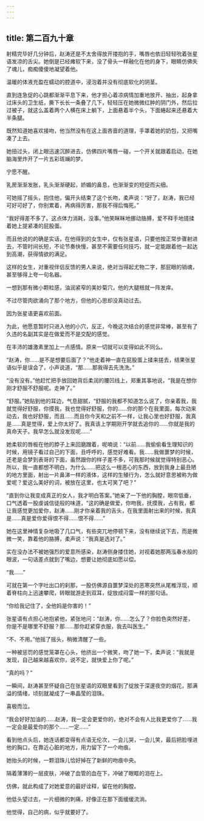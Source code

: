 ```yaml
---
---
---
```

title: 第二百九十章
---




射精完毕好几分钟后，赵涛还是不太舍得放开搂抱的手，嘴唇也依旧轻轻吮着张星语发凉的舌尖。她倒是已经瘫软下来，没了骨头一样融化在他的身下，眼睛仿佛失了魂儿，痴痴傻傻地凝望着他。

温暖的体液充盈在蠕动的腔道中，浸泡着并没有彻底软化的阴茎。

直到连急促的心跳都渐渐平息下来，他才担心着凉病情加重地放开、抽出，起身拿过床头的卫生纸，撕下长长一条叠了几下，轻轻压在她微微红肿的阴门外，然后拉过被子，就这么盖着两个人横在床上躺下，上面悬着半个头，下面蜷起来还悬着大半条腿。

既然知道她喜欢接吻，他当然没有在这上面吝啬的道理，手罩着她的奶包，又把嘴凑了上去。

她扭过头，闭上眼迅速沉醉进去，仿佛四片嘴唇一碰，一个开关就跟着启动，在她脑海里炸开了一片五彩斑斓的梦。

宁愿不醒。

乳房渐渐发胀，乳头渐渐硬起，娇媚的鼻息，也渐渐变的短促而尖细。

可她摇了摇头，抱住他，偏开头结束了这个长吻，柔声说：“好了，赵涛，我已经可好可好了，你别累着，再病得厉害，那我不得后悔死。”

“我好得差不多了。这点体力消耗，没事。”他笑眯眯地挪动胳膊，爱不释手地搓揉着她上提紧凑的屁股蛋。

而且他说的的确是实话，在他得到的女生中，仅有张星语，只要他按正常步骤射进去，不管时间长短，不论节奏快慢，甚至不需要任何技巧，就一定能跟着他一起达到高潮，获得情欲的满足。

这样的女生，对重视伴侣反馈的男人来说，绝对当得起尤物二字，那屁眼的销魂，甚至够得上夸一句名器。

一想到那有微小颗粒感，油润紧窄的美妙菊穴，他的大腿根就一阵发痒。

不过尽管肉欲涌向了那个地方，但他的心思却没真动过去。

因为张星语更喜欢前面。

为此，他愿意暂时只进入他的小穴，反正，今晚这次结合的感觉非常棒，甚至有了久违的名副其实是在做爱而不是交配的感觉。

在丰沛的雄激素里加上一点感情。原来一切就可以变得如此不同么。

“赵涛，你……是不是想要后面了？”他走着神一直在屁股蛋上揉来搓去，结果张星语似乎是误会了，小声说道，“那……那我得去先洗洗。”

“没有没有。”他赶忙把手放回她背后柔润的腰凹线上，郑重其事地说，“我是在想你刚才舒服不舒服呢。走神了。”

“舒服。”她贴到他的耳边，气息甜腻，“舒服的我都不知道怎么说了，你亲着我，我就觉得好舒服，你摸我，我也觉得好舒服，你的……你的那个在我里面，每次动来动去，我也好舒服，而且……而且你今天和之前不一样，让我心里也好舒服，我真是……真是觉得，爱上你太好了。我真该上学期刚开学就去追你的……你就是我的真命天子。我早怎么就没发现呢……”

她柔软的唇板在他的脖子上来回磨蹭着，呢喃说：“以前……我偷偷看生理知识的时候，用镜子看过自己的下面，丑呼呼的，感觉好难看。我……我做噩梦的时候，还老是会梦到表哥的下面，虽然跟你的样子差不多，可我那时候就觉得特别恶心。所以，我一直都想不明白，为什么……把这么一根恶心的东西，放到我身上最丑陋的地方里面，射出一片鼻涕一样的液体，这样的生殖行为，怎么就好意思被称为做爱呢？爱这么美好的词，被放在这里，也太可笑了吧？”

“直到你让我变成真正的女人，我才明白答案。”她亲了一下他的胸膛，眼帘低垂，口气透着一股虔诚信徒般的味道，“这的确是做爱，你吻我，抚摸我，占有我，都让我感觉更加爱你，赵涛……刚才你亲着我的舌头，在我里面射出来的时候，我真是……真是爱你爱得恨不得……恨不得……”

她在这里神情复杂地吸了几口气，有些突兀地停顿下来，没有继续说下去，而是微微一笑，靠着他的胳膊，柔声说：“我真是选对了。”

实在没办法不被她强烈的爱意所感染，赵涛侧身搂住她，对视着她那两泓春水般的眼波，一句话差点就到了嘴边，想要让她彻底如愿以偿。

“我……”

可就在第一个字吐出口的刹那，一股仿佛源自噩梦深处的恶寒突然从尾椎浮现，顺着脊柱向上迅速攀爬，转眼就游走到双耳，绽放成闷雷一样的那句话。

“你给我记住了，全他妈是你害的！”

张星语有点担心地抱紧他，紧张地问：“赵涛，你……怎么了？你脸色突然好差，你是不是哪里不舒服？那……那你赶紧穿衣服，我去叫医生。”

“不、不用。”他摇了摇头，稍微清醒了一些。

一种被惩罚的感觉笼罩在心头，他挤出一个微笑，吻了她一下，柔声说：“我就是发现，自己越来越喜欢你，说不定，就快爱上你了呢。”

“真的吗？”

一瞬间，赵涛甚至怀疑自己在张星语的双眼里看到了绽放于深邃夜空的烟花，那满溢的情绪，顷刻就凝成了一串晶莹的泪珠。

喜极而泣。

“我会好好加油的……赵涛，我一定会更爱你的，绝对不会有人比我更爱你了……我一定会是最爱你的那个……一定……”

看到他点头后，她连话都变得有点语无伦次，一会儿哭，一会儿笑，最后把脸埋进他的胸口，在靠近心脏的地方，用力留下了一个吻痕。

她抬头的时候，一颗泪珠儿恰好掉在了新鲜的吻痕中央。

隔着薄薄的一层皮肤，冲破了血管的血在下，冲破了眼眶的泪在上。

仿佛，就此构成了对她爱意的最好诠释，留在他的胸膛。

他低头望过去，一片细微的刺痛，好像正在那下面缓缓流淌。

他觉得，自己的病，似乎就要好了。